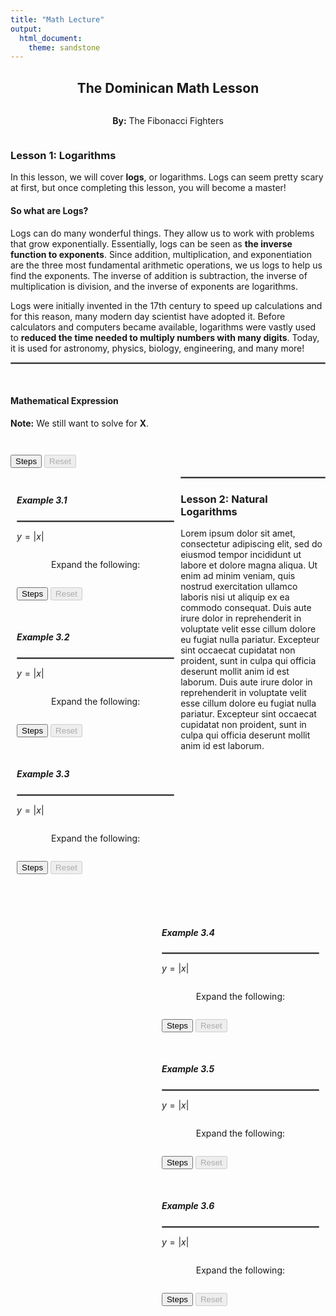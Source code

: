 ```yaml
---
title: "Math Lecture"
output: 
  html_document:
    theme: sandstone
---
```


<!-- IMPORTANT -->
<!-- JavaScript Scripts -->
<script>
  MathJax = {
    tex: {inlineMath: [['$', '$'], ['\\(', '\\)']]},
    chtml: {
      displayAlign: 'left'
    },
    startup: {
      pageReady: function () {
        //
        //  Do the usual startup (which does a typeset).
        //  When that is all done, un-hide the page.
        //
        return MathJax.startup.defaultPageReady().then(function () {
          document.getElementById("hidden").disabled = true;
        });
      }
    }
  };
  
  (function () {
    window.ShowStep = function (el, id) {
      //go through all the elements with id id-n and set the first non visible one to visible
      const steps = document.querySelectorAll('[id^="' + id + '"]');
      for (let i = 0; i < steps.length; i++) {
         if (steps[i].style.visibility != 'visible') {
           steps[i].style.visibility = 'visible';
           break;
         }
       }
      el.nextElementSibling.disabled = false;
    }
    window.ResetSteps = function (el, id, Reset) {
      el.disabled = false;
      //go through all the elements with id id-n and set them all to hidden
      const steps = document.querySelectorAll('[id^="' + id + '"]');
      for (let i = 0; i < steps.length; i++) {
           steps[i].style.visibility = 'hidden';
         }      
    } 
  })();
  </script>
  
<script id="MathJax-script" async src="https://cdn.jsdelivr.net/npm/mathjax@3/es5/tex-chtml.js"></script>
<script src="https://ajax.googleapis.com/ajax/libs/jquery/3.3.1/jquery.min.js"></script>
<script src="https://polyfill.io/v3/polyfill.min.js?features=es6">
<script id="MathJax-script" async src="https://cdn.jsdelivr.net/npm/mathjax@3/es5/tex-chtml.js"></script>
<script src="https://polyfill.io/v3/polyfill.min.js?features=es6"></script>
<script src="buttonscript.js"></script>

<!-- CSS Style Scripts -->
<style> 

<!-- CSS Button !-->

.button {
  background-color: #bde4ff;
  color: #bde4ff;
  cursor: pointer;
  display: inline-block;
}

.button:hover,
.button:focus {
  background-color: #bde4ff;
}

h2{
 text-align: center;
}

  hr{
    border:0.4px solid gray
    }
    
.column-left{
  padding: 2%;
  float: left;
  width: 50%;
  text-align: left;
}

.column-right{
  padding: 2%;
  float: right;
  width: 50%;
  text-align: left;
}
.center{
  display: flex;
  justify-content: center;
}
</style>

<!-- Home Page Title -->
## The Dominican Math Lesson
<div class="center">
**By:** The Fibonacci Fighters
</div>

<!-- Section Lesson 1 -->
### Lesson 1: Logarithms

In this lesson, we will cover **logs**, or logarithms. Logs can seem pretty scary at first, but once completing this lesson, you will become a master! 

#### So what are Logs?

Logs can do many wonderful things. They allow us to work with problems that grow exponentially. Essentially, logs can be seen as **the inverse function to exponents**. Since addition, multiplication, and exponentiation are the three most fundamental arithmetic operations, we us logs to help us find the exponents. The inverse of addition is subtraction, the inverse of multiplication is division, and the inverse of exponents are logarithms.

Logs were initially invented in the 17th century to speed up calculations and for this reason, many modern day scientist have adopted it. Before calculators and computers became available, logarithms were vastly used to **reduced the time needed to multiply numbers with many digits**. Today, it is used for astronomy, physics, biology, engineering, and many more!

<hr style:"border:2px solid gray"> </hr> </br>

<!-- Subsection Day 1 -->
#### Mathematical Expression

**Note:** We still want to solve for **X**.
<div class="center">
\begin{align}
    & \text{Exponent Form}  & \text{Logarithmic Form}        \\[3px]
    b^x = n & x =log_b n 
\end{align}
</div>

<p>
<input type="button" class="button" onclick="ShowStep(this, 'Step7', 'Reset7');" value="Steps" /> 
<input type="button" class="button" onclick="ResetSteps(this, 'Step7', 'Reset7')" value="Reset" disabled="false"/>
</p>

<!-- LELF COLUMN -->
<div class="column-left">

<!-- Example -->
##### Example 3.1 

---

$y = |x|$

<div class="center">
<p>
Expand the following:
\begin{align}
  log_2 (16)
    &= \cssId{Step1-1}{(x+1)(x+1)}            \\[3px]
    &\cssId{Step1-2}{{} = x(x+1) + 1(x+1)}    \\[3px]
    &\cssId{Step1-3}{{} = (x^2+x) + (x+1)}    \\[3px]
    &\cssId{Step1-4}{{} = x^2 + (x + x) + 1}  \\[3px]
    &\cssId{Step1-5}{{} = x^2 + 2x + 1}
\end{align}
</p>
</div>

<p>
<input type="button" onclick="ShowStep(this, 'Step1', 'Reset1');" value="Steps" /> 
<input type="button"  onclick="ResetSteps(this, 'Step1', 'Reset1')" value="Reset" disabled="false"/>
</p>

<br/>

<!-- Example -->
##### Example 3.2 

---

$y = |x|$ 

<div class="center">
<p>
Expand the following:
\begin{align}
  (x+1)^2
    &= \cssId{Step2-1}{(x+1)(x+1)}            \\[3px]
    &\cssId{Step2-2}{{} = x(x+1) + 1(x+1)}    \\[3px]
    &\cssId{Step2-3}{{} = (x^2+x) + (x+1)}    \\[3px]
    &\cssId{Step2-4}{{} = x^2 + (x + x) + 1}  \\[3px]
    &\cssId{Step2-5}{{} = x^2 + 2x + 1}
\end{align}
</p>
</div>

<p>
<input type="button" onclick="ShowStep(this, 'Step2', 'Reset2');" value="Steps"/> 
<input type="button" onclick="ResetSteps(this, 'Step2', 'Reset2')" value="Reset" disabled="true"/>
</p>

<br/>

<!-- Example -->
##### Example 3.3

---

$y = |x|$

<div class="center">
<p>
Expand the following:
\centering
\begin{align}
  (x+1)^2
    &= \cssId{Step3-1}{(x+1)(x+1)}            \\[3px]
    &\cssId{Step3-2}{{} = x(x+1) + 1(x+1)}    \\[3px]
    &\cssId{Step3-3}{{} = (x^2+x) + (x+1)}    \\[3px]
    &\cssId{Step3-4}{{} = x^2 + (x + x) + 1}  \\[3px]
    &\cssId{Step3-5}{{} = x^2 + 2x + 1}
\end{align}
</p>
</div>

<p>
<input type="button" onclick="ShowStep(this, 'Step3', 'Reset3');" value="Steps"/> 
<input type="button" onclick="ResetSteps(this, 'Step3', 'Reset3')" value="Reset" disabled="true"/>
</p>

<br/>
</div>


<!-- RIGHT COLUMN -->
<div class="column-right">


<!-- Example -->
##### Example 3.4 

---

$y = |x|$

<div class="center">
<p>
Expand the following:
\begin{align}
  (x+1)^2
    &= \cssId{Step4-1}{(x+1)(x+1)}            \\[3px]
    &\cssId{Step4-2}{{} = x(x+1) + 1(x+1)}    \\[3px]
    &\cssId{Step4-3}{{} = (x^2+x) + (x+1)}    \\[3px]
    &\cssId{Step4-4}{{} = x^2 + (x + x) + 1}  \\[3px]
    &\cssId{Step4-5}{{} = x^2 + 2x + 1}
\end{align}
</p>
</div>

<p>
<input type="button" onclick="ShowStep(this, 'Step4', 'Reset4');" value="Steps"/> 
<input type="button" onclick="ResetSteps(this, 'Step4', 'Reset4')" value="Reset" disabled="true"/>
</p>

<br/>

<!-- Example -->
##### Example 3.5

---

$y = |x|$ 

<div class="center">
<p>
Expand the following:
\begin{align}
  (x+1)^2
    &= \cssId{Step5-1}{(x+1)(x+1)}            \\[3px]
    &\cssId{Step5-2}{{} = x(x+1) + 1(x+1)}    \\[3px]
    &\cssId{Step5-3}{{} = (x^2+x) + (x+1)}    \\[3px]
    &\cssId{Step5-4}{{} = x^2 + (x + x) + 1}  \\[3px]
    &\cssId{Step5-5}{{} = x^2 + 2x + 1}
\end{align}
</p>
</div>

<p>
<input type="button" onclick="ShowStep(this, 'Step5', 'Reset5');" value="Steps"/> 
<input type="button" onclick="ResetSteps(this, 'Step5', 'Reset5')" value="Reset" disabled="true"/>
</p>

<br/>

<!-- Example -->
##### Example 3.6

---

$y = |x|$

<div class="center">
<p>
Expand the following:
\centering
\begin{align}
  (x+1)^2
    &= \cssId{Step6-1}{(x+1)(x+1)}            \\[3px]
    &\cssId{Step6-2}{{} = x(x+1) + 1(x+1)}    \\[3px]
    &\cssId{Step6-3}{{} = (x^2+x) + (x+1)}    \\[3px]
    &\cssId{Step6-4}{{} = x^2 + (x + x) + 1}  \\[3px]
    &\cssId{Step6-5}{{} = x^2 + 2x + 1}
\end{align}
</p>
</div>

<p>
<input type="button" onclick="ShowStep(this, 'Step6', 'Reset6');" value="Steps"/> 
<input type="button" onclick="ResetSteps(this, 'Step6', 'Reset6')" value="Reset" disabled="true"/>
</p>

<br/>
</div>


<hr style:"border:2px solid gray"> </hr>

<!-- Subsection Day 1 -->
### **Lesson 2:** Natural Logarithms

Lorem ipsum dolor sit amet, consectetur adipiscing elit, sed do eiusmod tempor incididunt ut labore et dolore magna aliqua. Ut enim ad minim veniam, quis nostrud exercitation ullamco laboris nisi ut aliquip ex ea commodo consequat. Duis aute irure dolor in reprehenderit in voluptate velit esse cillum dolore eu fugiat nulla pariatur. Excepteur sint occaecat cupidatat non proident, sunt in culpa qui officia deserunt mollit anim id est laborum. Duis aute irure dolor in reprehenderit in voluptate velit esse cillum dolore eu fugiat nulla pariatur. Excepteur sint occaecat cupidatat non proident, sunt in culpa qui officia deserunt mollit anim id est laborum.

<br/>